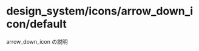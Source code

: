 
<Meta
  title="design_system/icons/arrow_down_icon/default"
  component={ArrowDownIcon}
  decorators={[withMock]}
/>

# design_system/icons/arrow_down_icon/default

arrow_down_icon の説明

<Story name="default" args={{}}></Story>

<Source>
  <ArrowDownIcon />
</Source>

<Props story="default" />
